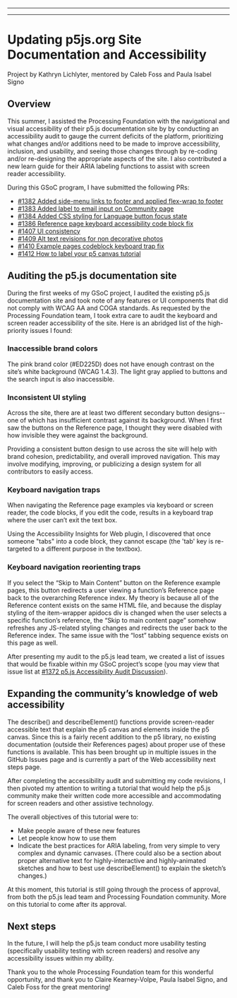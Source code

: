 
  ---
  
  ---
  # Updating p5js.org Site Documentation and Accessibility
Project by Kathryn Lichlyter, mentored by Caleb Foss and Paula Isabel Signo

## Overview
This summer, I assisted the Processing Foundation with the navigational and visual accessibility of their p5.js documentation site by by conducting an accessibility audit to gauge the current deficits of the platform, prioritizing what changes and/or additions need to be made to improve accessibility, inclusion, and usability, and seeing those changes through by re-coding and/or re-designing the appropriate aspects of the site. I also contributed a new learn guide for their ARIA labeling functions to assist with screen reader accessibility.

During this GSoC program, I have submitted the following PRs:

- [#1382 Added side-menu links to footer and applied flex-wrap to footer](https://github.com/processing/p5.js-website/pull/1382)
- [#1383 Added label to email input on Community page](https://github.com/processing/p5.js-website/pull/1383)
- [#1384 Added CSS styling for Language button focus state](https://github.com/processing/p5.js-website/pull/1384)
- [#1386 Reference page keyboard accessibility code block fix](https://github.com/processing/p5.js-website/pull/1386)
- [#1407 UI consistency](https://github.com/processing/p5.js-website/pull/1407)
- [#1409 Alt text revisions for non decorative photos](https://github.com/processing/p5.js-website/pull/1409)
- [#1410 Example pages codeblock keyboard trap fix](https://github.com/processing/p5.js-website/pull/1410)
- [#1412 How to label your p5 canvas tutorial](https://github.com/processing/p5.js-website/pull/1412)

## Auditing the p5.js documentation site
During the first weeks of my GSoC project, I audited the existing p5.js documentation site and took note of any features or UI components that did not comply with WCAG AA and COGA standards. As requested by the Processing Foundation team, I took extra care to audit the keyboard and screen reader accessibility of the site. Here is an abridged list of the high-priority issues I found:

### Inaccessible brand colors
The pink brand color (#ED225D) does not have enough contrast on the site’s white background (WCAG 1.4.3). The light gray applied to buttons and the search input is also inaccessible. 

### Inconsistent UI styling
Across the site, there are at least two different secondary button designs-- one of which has insufficient contrast against its background. When I first saw the buttons on the Reference page, I thought they were disabled with how invisible they were against the background. 

Providing a consistent button design to use across the site will help with brand cohesion, predictability, and overall improved navigation. This may involve modifying, improving, or publicizing a design system for all contributors to easily access. 

### Keyboard navigation traps
When navigating the Reference page examples via keyboard or screen reader, the code blocks, if you edit the code, results in a keyboard trap where the user can’t exit the text box. 

Using the Accessibility Insights for Web plugin, I discovered that once someone "tabs" into a code block, they cannot escape (the 'tab' key is re-targeted to a different purpose in the textbox).

### Keyboard navigation reorienting traps
If you select the “Skip to Main Content” button on the Reference example pages, this button redirects a user viewing a function’s Reference page back to the overarching Reference index. My theory is because all of the Reference content exists on the same HTML file, and because the display styling of the item-wrapper apidocs div is changed when the user selects a specific function’s reference, the “Skip to main content page” somehow refreshes any JS-related styling changes and redirects the user back to the Reference index. The same issue with the “lost” tabbing sequence exists on this page as well.

After presenting my audit to the p5.js lead team, we created a list of issues that would be fixable within my GSoC project’s scope (you may view that issue list at [#1372 p5.js Accessibility Audit Discussion](https://github.com/processing/p5.js-website/issues/1372)).

## Expanding the community’s knowledge of web accessibility
The describe() and describeElement() functions provide screen-reader accessible text that explain the p5 canvas and elements inside the p5 canvas. Since this is a fairly recent addition to the p5 library, no existing documentation (outside their References pages) about proper use of these functions is available. This has been brought up in multiple issues in the GitHub Issues page and is currently a part of the Web accessibility next steps page. 

After completing the accessibility audit and submitting my code revisions, I then pivoted my attention to writing a tutorial that would help the p5.js community make their written code more accessible and accommodating for screen readers and other assistive technology. 

The overall objectives of this tutorial were to:

- Make people aware of these new features
- Let people know how to use them
- Indicate the best practices for ARIA labeling, from very simple to very complex and dynamic canvases. (There could also be a section about proper alternative text for highly-interactive and highly-animated sketches and how to best use describeElement() to explain the sketch’s changes.)

At this moment, this tutorial is still going through the process of approval, from both the p5.js lead team and Processing Foundation community. More on this tutorial to come after its approval.

## Next steps
In the future, I will help the p5.js team conduct more usability testing (specifically usability testing with screen readers) and resolve any accessibility issues within my ability. 

Thank you to the whole Processing Foundation team for this wonderful opportunity, and thank you to Claire Kearney-Volpe, Paula Isabel Signo, and Caleb Foss for the great mentoring!

  